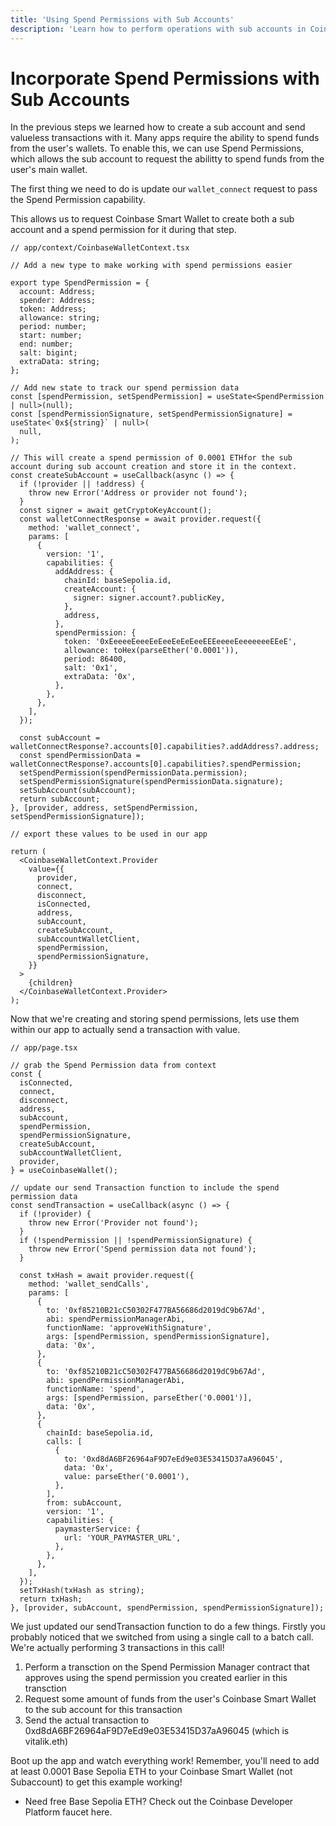 ```yaml
---
title: 'Using Spend Permissions with Sub Accounts'
description: 'Learn how to perform operations with sub accounts in Coinbase Smart Wallet'
---
```


# Incorporate Spend Permissions with Sub Accounts

In the previous steps we learned how to create a sub account and send valueless transactions with it.
Many apps require the ability to spend funds from the user's wallets. To enable this, we can use Spend Permissions,
which allows the sub account to request the abilitty to spend funds from the user's main wallet.

The first thing we need to do is update our `wallet_connect` request to pass the Spend Permission capability.

This allows us to request Coinbase Smart Wallet to create both a sub account and a spend permission for it during
that step.

```tsx
// app/context/CoinbaseWalletContext.tsx

// Add a new type to make working with spend permissions easier

export type SpendPermission = {
  account: Address;
  spender: Address;
  token: Address;
  allowance: string;
  period: number;
  start: number;
  end: number;
  salt: bigint;
  extraData: string;
};

// Add new state to track our spend permission data
const [spendPermission, setSpendPermission] = useState<SpendPermission | null>(null);
const [spendPermissionSignature, setSpendPermissionSignature] = useState<`0x${string}` | null>(
  null,
);

// This will create a spend permission of 0.0001 ETHfor the sub account during sub account creation and store it in the context.
const createSubAccount = useCallback(async () => {
  if (!provider || !address) {
    throw new Error('Address or provider not found');
  }
  const signer = await getCryptoKeyAccount();
  const walletConnectResponse = await provider.request({
    method: 'wallet_connect',
    params: [
      {
        version: '1',
        capabilities: {
          addAddress: {
            chainId: baseSepolia.id,
            createAccount: {
              signer: signer.account?.publicKey,
            },
            address,
          },
          spendPermission: {
            token: '0xEeeeeEeeeEeEeeEeEeEeeEEEeeeeEeeeeeeeEEeE',
            allowance: toHex(parseEther('0.0001')),
            period: 86400,
            salt: '0x1',
            extraData: '0x',
          },
        },
      },
    ],
  });

  const subAccount = walletConnectResponse?.accounts[0].capabilities?.addAddress?.address;
  const spendPermissionData = walletConnectResponse?.accounts[0].capabilities?.spendPermission;
  setSpendPermission(spendPermissionData.permission);
  setSpendPermissionSignature(spendPermissionData.signature);
  setSubAccount(subAccount);
  return subAccount;
}, [provider, address, setSpendPermission, setSpendPermissionSignature]);

// export these values to be used in our app

return (
  <CoinbaseWalletContext.Provider
    value={{
      provider,
      connect,
      disconnect,
      isConnected,
      address,
      subAccount,
      createSubAccount,
      subAccountWalletClient,
      spendPermission,
      spendPermissionSignature,
    }}
  >
    {children}
  </CoinbaseWalletContext.Provider>
);
```

Now that we're creating and storing spend permissions, lets use them within our app to actually send a transaction with value.

```tsx
// app/page.tsx

// grab the Spend Permission data from context
const {
  isConnected,
  connect,
  disconnect,
  address,
  subAccount,
  spendPermission,
  spendPermissionSignature,
  createSubAccount,
  subAccountWalletClient,
  provider,
} = useCoinbaseWallet();

// update our send Transaction function to include the spend permission data
const sendTransaction = useCallback(async () => {
  if (!provider) {
    throw new Error('Provider not found');
  }
  if (!spendPermission || !spendPermissionSignature) {
    throw new Error('Spend permission data not found');
  }

  const txHash = await provider.request({
    method: 'wallet_sendCalls',
    params: [
      {
        to: '0xf85210B21cC50302F477BA56686d2019dC9b67Ad',
        abi: spendPermissionManagerAbi,
        functionName: 'approveWithSignature',
        args: [spendPermission, spendPermissionSignature],
        data: '0x',
      },
      {
        to: '0xf85210B21cC50302F477BA56686d2019dC9b67Ad',
        abi: spendPermissionManagerAbi,
        functionName: 'spend',
        args: [spendPermission, parseEther('0.0001')],
        data: '0x',
      },
      {
        chainId: baseSepolia.id,
        calls: [
          {
            to: '0xd8dA6BF26964aF9D7eEd9e03E53415D37aA96045',
            data: '0x',
            value: parseEther('0.0001'),
          },
        ],
        from: subAccount,
        version: '1',
        capabilities: {
          paymasterService: {
            url: 'YOUR_PAYMASTER_URL',
          },
        },
      },
    ],
  });
  setTxHash(txHash as string);
  return txHash;
}, [provider, subAccount, spendPermission, spendPermissionSignature]);
```

We just updated our sendTransaction function to do a few things. Firstly you probably noticed that we switched from using a single call to a batch call. We're actually performing 3 transactions in this call!

1. Perform a transction on the Spend Permission Manager contract that approves using the spend permission you created earlier in this transction
2. Request some amount of funds from the user's Coinbase Smart Wallet to the sub account for this transaction
3. Send the actual transaction to 0xd8dA6BF26964aF9D7eEd9e03E53415D37aA96045 (which is vitalik.eth)

Boot up the app and watch everything work! Remember, you'll need to add at least 0.0001 Base Sepolia ETH to your Coinbase Smart Wallet (not Subaccount) to get this example working!

- Need free Base Sepolia ETH? Check out the Coinbase Developer Platform faucet here.
